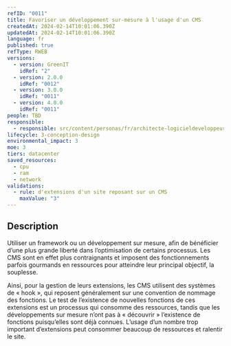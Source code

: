 ```yaml
---
refID: "0011"
title: Favoriser un développement sur-mesure à l'usage d'un CMS
createdAt: 2024-02-14T10:01:06.390Z
updatedAt: 2024-02-14T10:01:06.390Z
language: fr
published: true
refType: RWEB
versions:
  - version: GreenIT
    idRef: "2"
  - version: 2.0.0
    idRef: "0012"
  - version: 3.0.0
    idRef: "0011"
  - version: 4.0.0
    idRef: "0011"
people: TBD
responsible:
  - responsible: src/content/personas/fr/architecte-logicieldeveloppeur.mdx
lifecycle: 3-conception-design
environmental_impact: 3
moe: 3
tiers: datacenter
saved_resources:
  - cpu
  - ram
  - network
validations:
  - rule: d'extensions d'un site reposant sur un CMS
    maxValue: "3"
---
```


## Description

Utiliser un framework ou un développement sur mesure, afin de bénéficier d’une plus grande liberté dans l’optimisation de certains processus.
Les CMS sont en effet plus contraignants et imposent des fonctionnements parfois gourmands en ressources pour atteindre leur principal objectif, la souplesse.

Ainsi, pour la gestion de leurs extensions, les CMS utilisent des systèmes de « hook », qui reposent généralement sur une convention de nommage des fonctions.
Le test de l’existence de nouvelles fonctions de ces extensions est un processus qui consomme des ressources, tandis que les développements sur mesure n’ont pas à « découvrir » l’existence de fonctions puisqu’elles sont déjà connues. L’usage d’un nombre trop important d’extensions peut consommer beaucoup de ressources et ralentir le site.
